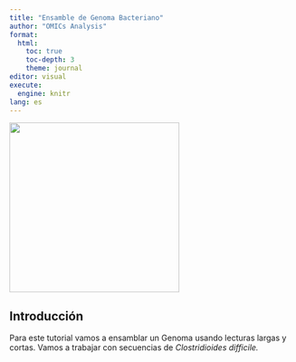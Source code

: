 ```yaml
---
title: "Ensamble de Genoma Bacteriano"
author: "OMICs Analysis"
format: 
  html:
    toc: true
    toc-depth: 3
    theme: journal
editor: visual
execute:
  engine: knitr
lang: es
---
```


![](images/logo_OAN_for_white.png){fig-align="center" width="300"}

## Introducción

Para este tutorial vamos a ensamblar un Genoma usando lecturas largas y cortas. Vamos a trabajar con secuencias de *Clostridioides difficile.*
